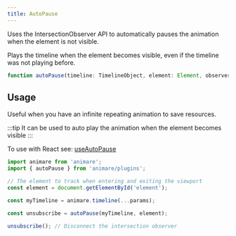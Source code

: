 ```yaml
---
title: AutoPause
---
```


Uses the IntersectionObserver API to automatically pauses the animation when the element is not visible.

Plays the timeline when the element becomes visible, even if the timeline was not playing before.

```ts wrap title="syntax"
function autoPause(timeline: TimelineObject, element: Element, observerOptions?: IntersectionObserverInit): () => void;
```

## Usage

Useful when you have an infinite repeating animation to save resources.

:::tip
It can be used to auto play the animation when the element becomes visible
:::

To use with React see: [useAutoPause](../../react/useautopause)

```ts title="example" frame="terminal"
import animare from 'animare';
import { autoPause } from 'animare/plugins';

// The element to track when entering and exiting the viewport
const element = document.getElementById('element');

const myTimeline = animare.timeline(...params);

const unsubscribe = autoPause(myTimeline, element);

unsubscribe(); // Disconnect the intersection observer
```
